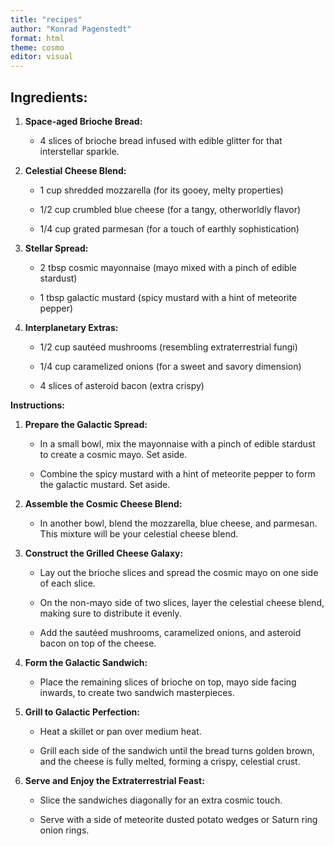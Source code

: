 ```yaml
---
title: "recipes"
author: "Konrad Pagenstedt"
format: html
theme: cosmo
editor: visual
---
```


## **Ingredients:**

1.  **Space-aged Brioche Bread:**

    -   4 slices of brioche bread infused with edible glitter for that interstellar sparkle.

2.  **Celestial Cheese Blend:**

    -   1 cup shredded mozzarella (for its gooey, melty properties)

    -   1/2 cup crumbled blue cheese (for a tangy, otherworldly flavor)

    -   1/4 cup grated parmesan (for a touch of earthly sophistication)

3.  **Stellar Spread:**

    -   2 tbsp cosmic mayonnaise (mayo mixed with a pinch of edible stardust)

    -   1 tbsp galactic mustard (spicy mustard with a hint of meteorite pepper)

4.  **Interplanetary Extras:**

    -   1/2 cup sautéed mushrooms (resembling extraterrestrial fungi)

    -   1/4 cup caramelized onions (for a sweet and savory dimension)

    -   4 slices of asteroid bacon (extra crispy)

**Instructions:**

1.  **Prepare the Galactic Spread:**

    -   In a small bowl, mix the mayonnaise with a pinch of edible stardust to create a cosmic mayo. Set aside.

    -   Combine the spicy mustard with a hint of meteorite pepper to form the galactic mustard. Set aside.

2.  **Assemble the Cosmic Cheese Blend:**

    -   In another bowl, blend the mozzarella, blue cheese, and parmesan. This mixture will be your celestial cheese blend.

3.  **Construct the Grilled Cheese Galaxy:**

    -   Lay out the brioche slices and spread the cosmic mayo on one side of each slice.

    -   On the non-mayo side of two slices, layer the celestial cheese blend, making sure to distribute it evenly.

    -   Add the sautéed mushrooms, caramelized onions, and asteroid bacon on top of the cheese.

4.  **Form the Galactic Sandwich:**

    -   Place the remaining slices of brioche on top, mayo side facing inwards, to create two sandwich masterpieces.

5.  **Grill to Galactic Perfection:**

    -   Heat a skillet or pan over medium heat.

    -   Grill each side of the sandwich until the bread turns golden brown, and the cheese is fully melted, forming a crispy, celestial crust.

6.  **Serve and Enjoy the Extraterrestrial Feast:**

    -   Slice the sandwiches diagonally for an extra cosmic touch.

    -   Serve with a side of meteorite dusted potato wedges or Saturn ring onion rings.
